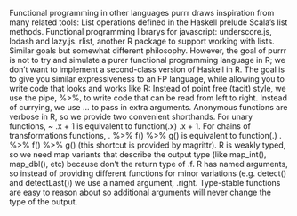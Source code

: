 Functional programming in other languages
purrr draws inspiration from many related tools:
List operations defined in the Haskell prelude
Scala’s list methods.
Functional programming librarys for javascript: underscore.js, lodash and lazy.js.
rlist, another R package to support working with lists. Similar goals but somewhat different philosophy.
However, the goal of purrr is not to try and simulate a purer functional programming language in R; we don’t want to implement a second-class version of Haskell in R. The goal is to give you similar expressiveness to an FP language, while allowing you to write code that looks and works like R:
Instead of point free (tacit) style, we use the pipe, %>%, to write code that can be read from left to right.
Instead of currying, we use ... to pass in extra arguments.
Anonymous functions are verbose in R, so we provide two convenient shorthands. For unary functions, ~ .x + 1 is equivalent to function(.x) .x + 1. For chains of transformations functions, . %>% f() %>% g() is equivalent to function(.) . %>% f() %>% g() (this shortcut is provided by magrittr).
R is weakly typed, so we need map variants that describe the output type (like map_int(), map_dbl(), etc) because don’t the return type of .f.
R has named arguments, so instead of providing different functions for minor variations (e.g. detect() and detectLast()) we use a named argument, .right. Type-stable functions are easy to reason about so additional arguments will never change the type of the output.

